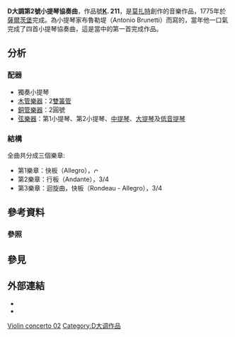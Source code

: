 {{noteTA
|T=zh-cn:第2号小提琴协奏曲 (莫扎特); zh-tw:第2號小提琴協奏曲 (莫札特); zh-hk:第2號小提琴協奏曲 (莫扎特);
|1=zh-cn:莫扎特; zh-tw:莫札特; zh-hk:莫扎特;
}}

'''D大調第2號小提琴協奏曲'''，作品號'''[[克歇尔目录|K]]. 211'''，是[[莫扎特|莫扎特]]創作的音樂作品，1775年於[[薩爾茨堡|薩爾茨堡]]完成。為小提琴家布魯勒堤（Antonio Brunetti）而寫的，當年他一口氣完成了四首小提琴協奏曲，這是當中的第一首完成作品。

== 分析 ==
=== 配器 ===
* 獨奏小提琴
* [[木管樂器|木管樂器]]：2[[雙簧管|雙簧管]]
* [[銅管樂器|銅管樂器]]：2圓號
* [[弦樂器|弦樂器]]：第1小提琴、第2小提琴、[[中提琴|中提琴]]、[[大提琴|大提琴]]及[[低音提琴|低音提琴]]

=== 結構 ===
全曲共分成三個樂章:
* 第1樂章：快板（Allegro），[[File:Commontime.svg|10px]]
* 第2樂章：行板（Andante），3/4
* 第3樂章：迴旋曲，快板（Rondeau - Allegro），3/4

== 參考資料 ==
=== 參照 ===
{{reflist}}

== 參見 ==
{{portal|古典音樂}}

== 外部連結 ==
* {{NMA|133|55|134|17}}
* {{IMSLP|id=Violin_Concerto_No.2_K.211_%28Mozart%2C_Wolfgang_Amadeus%29}}

{{莫扎特協奏曲}}

{{Authority control}}

[[Category:莫扎特小提琴协奏曲|Violin concerto 02]]
[[Category:D大调作品|Category:D大调作品]]